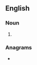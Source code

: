 ==English==

===Noun===
{{head|en|noun form}}

# {{plural of|en|flintstone}}

===Anagrams===
* {{anagrams|en|a=efilnnosstt|nonleftists}}